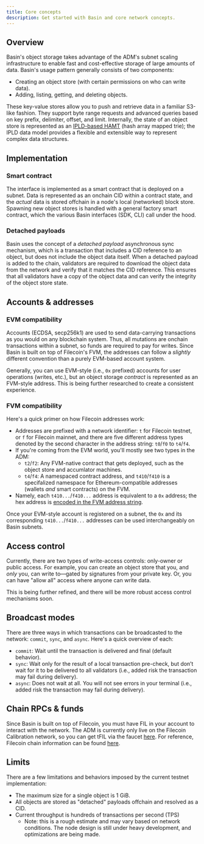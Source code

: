 ```yaml
---
title: Core concepts
description: Get started with Basin and core network concepts.
---
```


## Overview

Basin's object storage takes advantage of the ADM's subnet scaling infrastructure to enable fast and cost-effective storage of large amounts of data. Basin's usage pattern generally consists of two components:

- Creating an object store (with certain permissions on who can write data).
- Adding, listing, getting, and deleting objects.

These key-value stores allow you to push and retrieve data in a familiar S3-like fashion. They support byte range requests and advanced queries based on key prefix, delimiter, offset, and limit. Internally, the state of an object store is represented as an [IPLD-based HAMT](https://ipld.io/specs/advanced-data-layouts/hamt/spec/) (hash array mapped trie); the IPLD data model provides a flexible and extensible way to represent complex data structures.

## Implementation

### Smart contract

The interface is implemented as a smart contract that is deployed on a subnet. Data is represented as an onchain CID within a contract state, and the _actual_ data is stored offchain in a node's local (networked) block store. Spawning new object stores is handled with a general factory smart contract, which the various Basin interfaces (SDK, CLI) call under the hood.

### Detached payloads

Basin uses the concept of a _detached payload_ asynchronous sync mechanism, which is a transaction that includes a CID reference to an object, but does not include the object data itself. When a detached payload is added to the chain, validators are required to download the object data from the network and verify that it matches the CID reference. This ensures that all validators have a copy of the object data and can verify the integrity of the object store state.

## Accounts & addresses

### EVM compatibility

Accounts (ECDSA, secp256k1) are used to send data-carrying transactions as you would on any blockchain system. Thus, all mutations are onchain transactions within a subnet, so funds are required to pay for writes. Since Basin is built on top of Filecoin's FVM, the addresses can follow a _slightly_ different convention than a purely EVM-based account system.

Generally, you can use EVM-style (i.e., `0x` prefixed) accounts for user operations (writes, etc.), but an object storage _contract_ is represented as an FVM-style address. This is being further researched to create a consistent experience.

### FVM compatibility

Here's a quick primer on how Filecoin addresses work:

- Addresses are prefixed with a network identifier: `t` for Filecoin testnet, or `f` for Filecoin mainnet, and there are five different address types denoted by the second character in the address string: `t0`/`f0` to `t4`/`f4`.
- If you're coming from the EVM world, you'll mostly see two types in the ADM:
  - `t2`/`f2`: Any FVM-native contract that gets deployed, such as the object store and accumlator machines.
  - `t4`/`f4`: A namespaced contract address, and `t410`/`f410` is a specifalized namespace for Ethereum-compatible addresses (wallets _and_ smart contracts) on the FVM.
- Namely, each `t410...`/`f410...` address is equivalent to a `0x` address; the hex address is [encoded in the FVM address string](https://docs.filecoin.io/smart-contracts/filecoin-evm-runtime/address-types#converting-to-a-0x-style-address).

Once your EVM-style account is registered on a subnet, the `0x` and its corresponding `t410...`/`f410...` addresses can be used interchangeably on Basin subnets.

## Access control

Currently, there are two types of write-access controls: only-owner or public access. For example, you can create an object store that you, and _only_ you, can write to—gated by signatures from your private key. Or, you can have "allow all" access where anyone can write data.

This is being further refined, and there will be more robust access control mechanisms soon.

## Broadcast modes

There are three ways in which transactions can be broadcasted to the network: `commit`, `sync`, and `async`. Here's a quick overview of each:

- `commit`: Wait until the transaction is delivered and final (default behavior).
- `sync`: Wait only for the result of a local transaction pre-check, but don’t wait for it to be delivered to all validators (i.e., added risk the transaction may fail during delivery).
- `async`: Does not wait at all. You will not see errors in your terminal (i.e., added risk the transaction may fail during delivery).

## Chain RPCs & funds

Since Basin is built on top of Filecoin, you must have FIL in your account to interact with the network. The ADM is currently only live on the Filecoin Calibration network, so you can get tFIL via the faucet [here](https://faucet.calibnet.chainsafe-fil.io/funds.html). For reference, Filecoin chain information can be found [here](https://chainlist.org/?search=filecoin&testnets=true).

## Limits

There are a few limitations and behaviors imposed by the current testnet implementation:

- The maximum size for a single object is 1 GiB.
- All objects are stored as "detached" payloads offchain and resolved as a CID.
- Current throughput is hundreds of transactions per second (TPS)
  - Note: this is a rough estimate and may vary based on network conditions. The node design is still under heavy development, and optimizations are being made.
